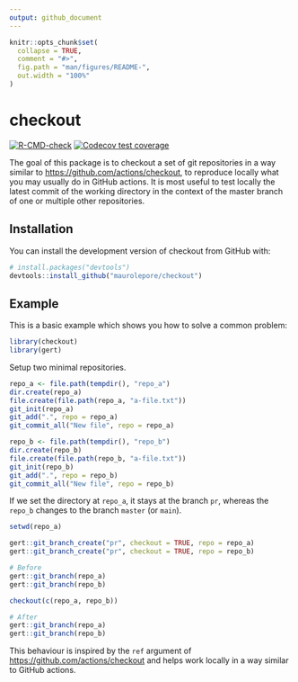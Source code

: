 ```yaml
---
output: github_document
---
```


<!-- README.md is generated from README.Rmd. Please edit that file -->

```r
knitr::opts_chunk$set(
  collapse = TRUE,
  comment = "#>",
  fig.path = "man/figures/README-",
  out.width = "100%"
)
```

# checkout

<!-- badges: start -->
[![R-CMD-check](https://github.com/maurolepore/checkout/workflows/R-CMD-check/badge.svg)](https://github.com/maurolepore/checkout/actions)
[![Codecov test coverage](https://codecov.io/gh/maurolepore/checkout/branch/main/graph/badge.svg)](https://codecov.io/gh/maurolepore/checkout?branch=main)
<!-- badges: end -->

The goal of this package is to checkout a set of git repositories in a way
similar to <https://github.com/actions/checkout>, to reproduce locally what you
may usually do in GitHub actions. It is most useful to test locally the latest
commit of the working directory in the context of the master branch of one or
multiple other repositories.

## Installation

You can install the development version of checkout from GitHub with:

``` r
# install.packages("devtools")
devtools::install_github("maurolepore/checkout")
```

## Example

This is a basic example which shows you how to solve a common problem:

```r
library(checkout)
library(gert)
```

Setup two minimal repositories.

```r
repo_a <- file.path(tempdir(), "repo_a")
dir.create(repo_a)
file.create(file.path(repo_a, "a-file.txt"))
git_init(repo_a)
git_add(".", repo = repo_a)
git_commit_all("New file", repo = repo_a)

repo_b <- file.path(tempdir(), "repo_b")
dir.create(repo_b)
file.create(file.path(repo_b, "a-file.txt"))
git_init(repo_b)
git_add(".", repo = repo_b)
git_commit_all("New file", repo = repo_b)
```

If we set the directory at `repo_a`, it stays at the branch `pr`, whereas the `repo_b` changes to the branch `master` (or `main`).

```r
setwd(repo_a)

gert::git_branch_create("pr", checkout = TRUE, repo = repo_a)
gert::git_branch_create("pr", checkout = TRUE, repo = repo_b)

# Before
gert::git_branch(repo_a)
gert::git_branch(repo_b)

checkout(c(repo_a, repo_b))

# After
gert::git_branch(repo_a)
gert::git_branch(repo_b)
```

This behaviour is inspired by the `ref` argument of <https://github.com/actions/checkout> and helps work locally in a way similar to GitHub actions.

